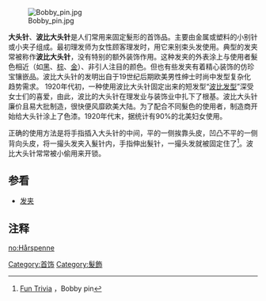 [[File:Bobby_pin.jpg|right]]

'''大头针'''、'''波比大头针'''是人们常用来固定髮形的首饰品。主要由金属或塑料的小别针或小夹子组成。最初理发师为女性顾客理发时，用它来别束头发使用。典型的发夹常被称作'''波比大头针'''，没有特别的额外装饰作用。这种发夹的外表涂上与使用者髮色相近（如[[黑色|黑]]、[[棕色|棕]]、[[金色|金]]）、非引人注目的颜色。但也有些发夹有着精心装饰的仿珍宝镶嵌品。波比大头针的发明出自于19世纪后期欧美男性绅士时尚中发型复杂化趋势需求。<!--一位名叫[[波比·T·普莱姆普顿|波比·T·普莱姆普顿]]的理发师在自己的家中制造并且出售这种简单而又实用的发针。最终他在世纪交错年代卖出了他的大头针专利。-->1920年代初，一种使用波比大头针固定出来的短发型“[[波比发型|波比发型]]”深受女士们的喜爱，由此，波比的大头针在理发业与装饰业中扎下了根基。波比大头针廉价且易大批制造，很快便风靡欧美大陆。为了配合不同髮色的使用者，制造商开始给大头针涂上了色漆。1920年代末，据统计有90%的北美妇女使用。

正确的使用方法是将手指插入大头针的中间，平的一侧挨靠头皮，凹凸不平的一侧背向头皮，将一撮头发夹入髮针内，手指伸出髮针，一撮头发就被固定住了<ref>[http://www.funtrivia.com/ask.cfm?action=details&qnid=4337 Fun Trivia] {{Wayback|url=http://www.funtrivia.com/ask.cfm?action=details&qnid=4337 |date=20190403215458 }}，Bobby pin</ref>。波比大头针常常被小偷用来开锁。

== 参看 ==
* [[发夹|发夹]]

== 注释 ==
<div class="references-small">
<references />
</div>

{{Fashion-stub}}
[[Category:首饰|Category:首饰]]
[[Category:髮飾|Category:髮飾]]
[[no:Hårspenne|no:Hårspenne]]